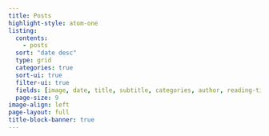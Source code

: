 ```yaml
---
title: Posts
highlight-style: atom-one
listing:
  contents: 
    - posts
  sort: "date desc"
  type: grid
  categories: true
  sort-ui: true
  filter-ui: true
  fields: [image, date, title, subtitle, categories, author, reading-time]
  page-size: 9
image-align: left
page-layout: full
title-block-banner: true
---
```

